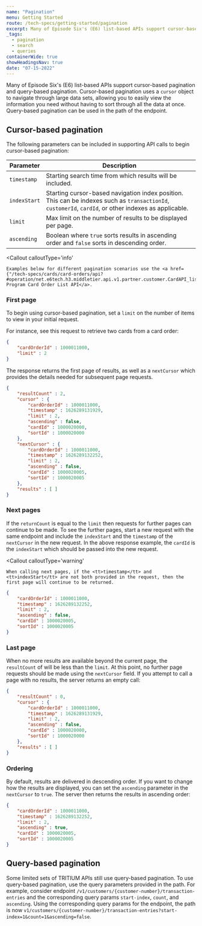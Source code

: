 ```yaml
---
name: "Pagination"
menu: Getting Started
route: /tech-specs/getting-started/pagination
excerpt: Many of Episode Six's (E6) list-based APIs support cursor-based pagination and query-based pagination.
_tags:
  - pagination
  - search
  - queries
containerWide: true
showHeadingsNav: true
date: "07-15-2022"
---
```



Many of Episode Six's (E6) list-based APIs support cursor-based pagination and query-based pagination. Cursor-based pagination uses a `cursor` object to navigate through large data sets, allowing you to easily view the information you need without having to sort through all the data at once. Query-based pagination can be used in the path of the endpoint.

## Cursor-based pagination

The following parameters can be included in supporting API calls to begin cursor-based pagination:

| Parameter | Description |
| -- | -- |
| `timestamp` | Starting search time from which results will be included. |
| `indexStart` | Starting cursor-based navigation index position. This can be indexes such as `transactionId`, `customerId`, `cardId`, or other indexes as applicable. |
| `limit` | Max limit on the number of results to be displayed per page. |
| `ascending` | Boolean where `true` sorts results in ascending order and `false` sorts in descending order. |

<Callout
    calloutType='info'
>
    Examples below for different pagination scenarios use the <a href={"/tech-specs/cards/card-orders/api?#operation/net.e6tech.h3.middletier.api.v1.partner.customer.CardAPI_listCardOrders_POST"}>Generate Program Card Order List API</a>.
</Callout>

### First page

To begin using cursor-based pagination, set a `limit` on the number of items to view in your initial request.

For instance, see this request to retrieve two cards from a card order:

```json
{
    "cardOrderId" : 1000011000,
    "limit" : 2
}
```

The response returns the first page of results, as well as a `nextCursor` which provides the details needed for subsequent page requests.

```json
{
    "resultCount" : 2,
    "cursor" : {
        "cardOrderId" : 1000011000,
        "timestamp" : 1626289131929,
        "limit" : 2,
        "ascending" : false,
        "cardId" : 1000020000,
        "sortId" : 1000020000
    },
    "nextCursor" : {
        "cardOrderId" : 1000011000,
        "timestamp" : 1626289132252,
        "limit" : 2,
        "ascending" : false,
        "cardId" : 1000020005,
        "sortId" : 1000020005
    },
    "results" : [ ]
}
```

### Next pages

If the `returnCount` is equal to the `limit` then requests for further pages can continue to be made. To see the further pages, start a new request with the same endpoint and include the `indexStart` and the `timestamp` of the `nextCursor` in the new request. In the above response example, the `cardId` is the `indexStart` which should be passed into the new request.

<Callout
    calloutType='warning'
>
    When calling next pages, if the <tt>timestamp</tt> and <tt>indexStart</tt> are not both provided in the request, then the first page will continue to be returned.
</Callout>

```json
{
    "cardOrderId" : 1000011000,
    "timestamp" : 1626289132252,
    "limit" : 2,
    "ascending" : false,
    "cardId" : 1000020005,
    "sortId" : 1000020005
}
```

### Last page

When no more results are available beyond the current page, the `resultCount` of will be less than the `limit`. At this point, no further page requests should be made using the `nextCursor` field. If you attempt to call a page with no results, the server returns an empty call:

```json
{
    "resultCount" : 0,
    "cursor" : {
        "cardOrderId" : 1000011000,
        "timestamp" : 1626289131929,
        "limit" : 2,
        "ascending" : false,
        "cardId" : 1000020000,
        "sortId" : 1000020000
    },
    "results" : [ ]
}
```

### Ordering

By default, results are delivered in descending order. If you want to change how the results are displayed, you can set the `ascending` parameter in the `nextCursor` to `true`. The server then returns the results in ascending order:

```json
{
    "cardOrderId" : 1000011000,
    "timestamp" : 1626289132252,
    "limit" : 2,
    "ascending" : true,
    "cardId" : 1000020005,
    "sortId" : 1000020005
}
```

## Query-based pagination

Some limited sets of TRITIUM APIs still use query-based pagination. To use query-based pagination, use the query parameters provided in the path. For example, consider endpoint `/v1/customers/{customer-number}/transaction-entries` and the corresponding query params `start-index`, `count`, and `ascending`. Using the corresponding query params for the endpoint, the path is now  `v1/customers/{customer-number}/transaction-entries?start-index=1&count=1&ascending=false`.